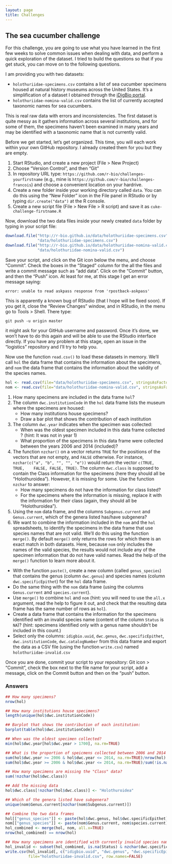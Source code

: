 ```yaml
---
layout: page
title: Challenges
---
```


## <a name="sea-cucumber"></a> The sea cucumber challenge

For this challenge, you are going to use what you have learned in the first few
weeks to solve common issues when dealing with data, and perform a quick
exploration of the dataset. I tried to build the questions so that if you get
stuck, you can move on to the following questions.

I am providing you with two datasets:

- `holothuriidae-specimens.csv` contains a list of sea cucumber specimens housed
  at natural history museums across the United States. It's a simplification of
  a dataset I obtained through the
  [iDigBio portal](https://www.idigbio.org/portal).
- `holothuriidae-nomina-valid.csv` contains the list of currently accepted
  taxonomic names for sea cucumbers.

This is real raw data with errors and inconsistencies. The first dataset is
quite messy as it gathers information across several institutions, and for some
of them, the specimens haven't been examined in many years and may be identified
with a taxonomic name that is not currently valid.

Before we get started, let's get organized. This time, you will each work within
your own GitHub repository. I already created them for you but they are empty.

1. Start RStudio, and create a new project (File > New Project)
1. Choose "Version Control", and then "Git"
1. In repository URL type: `https://github.com/r-bio/challenges-yourfirstname`
   (e.g., mine is `https://github.com/r-bio/challenges-francois`) and choose a
   convenient location on your hardrive.
1. Create a new folder inside your working directory called `data`. You can do
   this using the "New Folder" icon in the File panel in RStudio or by typing
   `dir.create("data")` at the R console.
1. Create a new script file (File > New File > R script) and save it as
   `cuke-challenge-firstname.R`

Now, download the two data files inside your newly created `data` folder by
typing in your script file:

```r
download.file("http://r-bio.github.io/data/holothuriidae-specimens.csv",
              "data/holothuriidae-specimens.csv")
download.file("http://r-bio.github.io/data/holothuriidae-nomina-valid.csv",
              "data/holothuriidae-nomina-valid.csv")
```

Save your script, and click on the Git icon below the menu, and choose
"Commit". Check the boxes in the "Staged" column for the all the files and write
a commit message such as "add data". Click on the "Commit" button, and then the
"Push" icon. At least for me, at this stage I get an error message saying:

`error: unable to read askpass response from 'rpostback-askpass'`

This is apparently a known bug of RStudio (that I hope will be fixed soon). If
you get it, close the "Review Changes" window, and in RStudio, in the menu go to
Tools > Shell. There type:

`git push -u origin master`

it might ask for your GitHub username and password. Once it's done, we won't
have to do this again and will be able to use the RStudio interface directly. If
you have any problem at this stage, open an issue in the "logistics" repository
and I'll try to help you.

Now use the function `read.csv()` to load these datasets in memory. We'll call
`hol` the data frame that contains the information about the specimens, and
`nom` the data frame that contains the information about the validity of the
species names.

```r
hol <- read.csv(file="data/holothuriidae-specimens.csv", stringsAsFactors=FALSE)
nom <- read.csv(file="data/holothuriidae-nomina-valid.csv", stringsAsFactors=FALSE)
```

1. How many specimens are included in the data frame `hol`?
1. The column `dwc.institutionCode` in the `hol` data frame lists the museum
   where the specimens are housed:
   - How many institutions house specimens?
   - Draw a bar plot that shows the contribution of each institution
1. The column `dwc.year` indicates when the specimen was collected:
   - When was the oldest specimen included in this data frame collected ? (hint:
     It was not in year 1)
   - What proportion of the specimens in this data frame were collected between
     the years 2006 and 2014 (included)?
1. The function `nzchar()` on a vector returns `TRUE` for the positions of the
   vectors that are not empty, and `FALSE` otherwise. For instance,
   `nzchar(c("a", "b", "", "", "e"))` would return the vector `c(TRUE, TRUE,
   FALSE, FALSE, TRUE)`. The column `dwc.class` is supposed to contain the Class
   information for the specimens (here they should all be
   "Holothuroidea"). However, it is missing for some. Use the function `nzchar`
   to answer:
   - How many specimens do not have the information for class listed?
   - For the specimens where the information is missing, replace it with the
     information for their class (again, they should all be "Holothuroidea").
1. Using the `nom` data frame, and the columns `Subgenus.current` and
   `Genus.current`, which of the genera listed has/have subgenera?
1. We want to combine the information included in the `nom` and the `hol`
  spreadsheets, to identify the specimens in the data frame that use species
  names that are not valid. We'll do this using the function `merge()`. By
  default `merge()` only returns the rows for which there is an exact match in
  both datasets. Here, because `nom` only includes the names of the valid
  species, the results would not include any of the specimen information that do
  not have valid names. Read the help of the `merge()` function to learn more
  about it.
  - With the function `paste()`, create a new column (called `genus_species`)
    that contains the genus (column `dwc.genus`) and species names (column
    `dwc.specificEpithet`) for the `hol` data frame.
  - Do the same thing with the `nom` data frame (using the columns
    `Genus.current` and `species.current`).
  - Use `merge()` to combine `hol` and `nom` (hint: you will need to use the
    `all.x` argument, read the help to figure it out, and check that the
    resulting data frame has the same number of rows as `hol`).
  - Create a data frame that contains the information for the specimens
    identified with an invalid species name (content of the column `Status` is
    `NA`)? (hint: specimens identified only with a genus name shouldn't be
    included in this count.)
  - Select only the columns: `idigbio.uuid`, `dwc.genus`, `dwc.specificEpithet`,
    `dwc.institutionCode`, `dwc.catalogNumber` from this data frame and export
    the data as a CSV file (using the function `write.csv`) named
    `holothuriidae-invalid.csv`

Once you are done, commit your script to your repository: Git icon > "Commit",
check the box next to the file name for your script, add a message, click on the
Commit button and then on the "push" button.

### Answers

```r
## How many specimens?
nrow(hol)

## How many institutions house specimens?
length(unique(hol$dwc.institutionCode))

## Barplot that shows the contribution of each institution:
barplot(table(hol$dwc.institutionCode))

## When was the oldest specimen collected?
min(hol$dwc.year[hol$dwc.year > 1700], na.rm=TRUE)

## What is the proportion of speicmens collected between 2006 and 2014
sum(hol$dwc.year >= 2006 & hol$dwc.year <= 2014, na.rm=TRUE)/nrow(hol) # for all specimens
sum(hol$dwc.year >= 2006 & hol$dwc.year <= 2014, na.rm=TRUE)/sum(!is.na(hol$dwc.year)) # for all specimens with a year

## How many specimens are missing the "Class" data?
sum(!nzchar(hol$dwc.class))

## Add the missing data
hol$dwc.class[!nzchar(hol$dwc.class)] <- "Holothuroidea"

## Which of the genera listed have subgenera?
unique(nom$Genus.current[nzchar(nom$Subgenus.current)])

## Combine the two data frames
hol[["genus_species"]] <- paste(hol$dwc.genus, hol$dwc.specificEpithet)
nom[["genus_species"]] <- paste(nom$Genus.current, nom$species.current)
hol_combined <- merge(hol, nom, all.x=TRUE)
nrow(hol_combined) == nrow(hol)

## How many specimens are identified with currently invalid species names?
hol_invalid <- subset(hol_combined, is.na(Status) & nzchar(dwc.specificEpithet))
write.csv(hol_invalid[, c("idigbio.uuid", "dwc.genus", "dwc.specificEpithet", "dwc.institutionCode", "dwc.catalogNumber")],
          file="holothuriidae-invalid.csv", row.names=FALSE)
```
